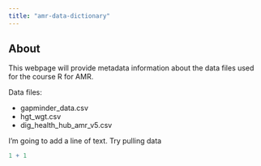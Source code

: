 ```yaml
---
title: "amr-data-dictionary"
---
```


## About

This webpage will provide metadata information about the data files used for the course R for AMR.

Data files:

-   gapminder_data.csv
-   hgt_wgt.csv
-   dig_health_hub_amr_v5.csv

I'm going to add a line of text.
Try pulling data
```r
1 + 1
```
